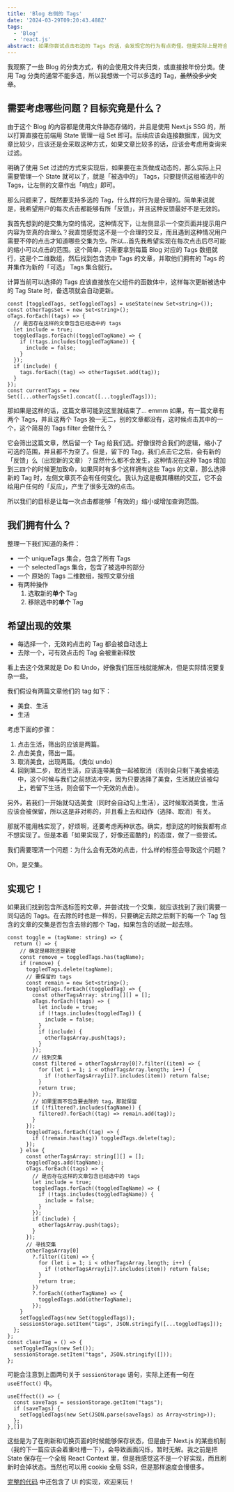 ```yaml
---
title: 'Blog 右侧的 Tags'
date: '2024-03-29T09:20:43.488Z'
tags:
  - 'Blog'
  - 'react.js'
abstract: 如果你尝试点击右边的 Tags 的话，会发现它的行为有点奇怪。但是实际上是符合我的预期的，我想让每一次点击都能有所「反馈」，所以在设计上采取了一些奇怪的策略。
---
```


我观察了一些 Blog 的分类方式，有的会使用文件夹归类，或直接按年份分类。使用 Tag 分类的通常不能多选，所以我想做一个可以多选的 Tag，~~虽然没多少文章~~。

## 需要考虑哪些问题？目标究竟是什么？

由于这个 Blog 的内容都是使用文件静态存储的，并且是使用 Next.js SSG 的，所以打算直接在前端用 State 管理一组 Set 即可。后续应该会连接数据库，因为文章比较少，应该还是会采取这种方式，如果文章比较多的话，应该会考虑用查询来过滤。

明确了使用 Set 过滤的方式来实现后，如果要在主页做成动态的，那么实际上只需要管理一个 State 就可以了，就是「被选中的」 Tags，只要提供这组被选中的 Tags，让左侧的文章作出「响应」即可。

那么问题来了，既然要支持多选的 Tag，什么样的行为是合理的。简单来说就是，我希望用户的每次点击都能够有所「反馈」，并且这种反馈最好不是无效的。

我首先想到的是交集为空的情况，这种情况下，让左侧显示一个空页面并提示用户内容为空真的合理么？我直觉感觉这不是一个合理的交互，而且遇到这种情况用户需要不停的点击才知道哪些交集为空。所以…首先我希望实现在每次点击后尽可能的缩小可以点击的范围。这个简单，只需要拿到每篇 Blog 对应的 Tags 数组就行，这是个二维数组，然后找到包含选中 Tags 的文章，并取他们拥有的 Tags 的并集作为新的「可选」 Tags 集合就行。

计算当前可以选择的 Tags 应该直接放在父组件的函数体中，这样每次更新被选中的 Tag State 时，备选项就会自动更新。

```TS
const [toggledTags, setToggledTags] = useState(new Set<string>());
const otherTagsSet = new Set<string>();
oTags.forEach((tags) => {
  // 是否存在这样的文章包含已经选中的 tags
  let include = true;
  toggledTags.forEach((toggledTagName) => {
    if (!tags.includes(toggledTagName)) {
      include = false;
    }
  });
  if (include) {
    tags.forEach((tag) => otherTagsSet.add(tag));
  }
});
const currentTags = new Set([...otherTagsSet].concat([...toggledTags]));
```

那如果是这样的话，这篇文章可能到这里就结束了… emmm 如果，有一篇文章有两个 Tags，并且这两个 Tags 独一无二，别的文章都没有，这时候点击其中的一个，这个简易的 Tags filter 会做什么？

它会筛出这篇文章，然后留一个 Tag 给我们选。好像很符合我们的逻辑，缩小了可选的范围，并且都不为空了。但是，留下的 Tag，我们点击它之后，会有新的「反馈」么（出现新的文章）？显然什么都不会发生，这种情况在这种 Tags 增加到三四个的时候更加致命，如果同时有多个这样拥有这些 Tags 的文章，那么选择新的 Tag 时，左侧文章页不会有任何变化。我认为这是极其糟糕的交互，它不会给用户任何的「反应」，产生了很多无效的点击。

所以我们的目标是让每一次点击都能够「有效的」缩小或增加查询范围。

## 我们拥有什么？

整理一下我们知道的条件：

- 一个 uniqueTags 集合，包含了所有 Tags
- 一个 selectedTags 集合，包含了被选中的部分
- 一个 原始的 Tags 二维数组，按照文章分组
- 有两种操作
  1. 选取新的**单个** Tag
  2. 移除选中的**单个** Tag

## 希望出现的效果

- 每选择一个，无效的点击的 Tag 都会被自动选上
- 去除一个，可有效点击的 Tag 会被重新释放

看上去这个效果就是 Do 和 Undo，好像我们压压栈就能解决，但是实际情况要复杂一些。

我们假设有两篇文章他们的 tag 如下：

- 美食、生活
- 生活

考虑下面的步骤：

1. 点击生活，筛出的应该是两篇。
2. 点击美食，筛出一篇。
3. 取消美食，出现两篇。（类似 undo）
4. 回到第二步，取消生活，应该连带美食一起被取消（否则会只剩下美食被选中，这个时候与我们之前想法冲突，因为只要选择了美食，生活就应该被勾上，若留下生活，则会留下一个无效的点击）。

另外，若我们一开始就勾选美食（同时会自动勾上生活），这时候取消美食，生活应该会被保留，所以这是非对称的，并且看上去和动作（选择、取消）有关。

那就不能用栈实现了，好烦啊，还要考虑两种状态。确实，想到这的时候我都有点不想实现了。但是本着「如果实现了，好像还蛮酷的」的态度，做了一些尝试。

我们需要理清一个问题：为什么会有无效的点击，什么样的标签会导致这个问题？

Oh，是交集。

## 实现它！

如果我们找到包含所选标签的文章，并尝试找一个交集，就应该找到了我们需要一同勾选的 Tags。在去除的时也是一样的，只要确定去除之后剩下的每一个 Tag 包含的文章的交集是否包含去除的那个 Tag，如果包含的话就一起去除。

```TS
const toggle = (tagName: string) => {
  return () => {
    // 确定是移除还是新增
    const remove = toggledTags.has(tagName);
    if (remove) {
      toggledTags.delete(tagName);
      // 要保留的 tags
      const remain = new Set<string>();
      toggledTags.forEach((toggledTag) => {
        const otherTagsArray: string[][] = [];
        oTags.forEach((tags) => {
          let include = true;
          if (!tags.includes(toggledTag)) {
            include = false;
          }
          if (include) {
            otherTagsArray.push(tags);
          }
        });
        // 找到交集
        const filtered = otherTagsArray[0]?.filter((item) => {
          for (let i = 1; i < otherTagsArray.length; i++) {
            if (!otherTagsArray[i]?.includes(item)) return false;
          }
          return true;
        });
        // 如果里面不包含要去除的 tag，那就保留
        if (!filtered?.includes(tagName)) {
          filtered?.forEach((tag) => remain.add(tag));
        }
      });
      toggledTags.forEach((tag) => {
        if (!remain.has(tag)) toggledTags.delete(tag);
      });
    } else {
      const otherTagsArray: string[][] = [];
      toggledTags.add(tagName);
      oTags.forEach((tags) => {
        // 是否存在这样的文章包含已经选中的 tags
        let include = true;
        toggledTags.forEach((toggledTagName) => {
          if (!tags.includes(toggledTagName)) {
            include = false;
          }
        });
        if (include) {
          otherTagsArray.push(tags);
        }
      });
      // 寻找交集
      otherTagsArray[0]
        ?.filter((item) => {
          for (let i = 1; i < otherTagsArray.length; i++) {
            if (!otherTagsArray[i]?.includes(item)) return false;
          }
          return true;
        })
        ?.forEach((otherTagName) => {
          toggledTags.add(otherTagName);
        });
    }
    setToggledTags(new Set(toggledTags));
    sessionStorage.setItem("tags", JSON.stringify([...toggledTags]));
  };
};
const clearTag = () => {
  setToggledTags(new Set());
  sessionStorage.setItem("tags", JSON.stringify([]));
};
```

可能会注意到上面两句关于 `sessionStorage` 语句，实际上还有一句在 `useEffect()` 中。

```TS
useEffect(() => {
  const saveTags = sessionStorage.getItem("tags");
  if (saveTags) {
    setToggledTags(new Set(JSON.parse(saveTags) as Array<string>));
  };
},[])
```

这些是为了在刷新和切换页面的时候能够保存状态，但是由于 Next.js 的某些机制（我的下一篇应该会着重吐槽一下），会导致画面闪烁，暂时无解。我之前是把 State 保存在一个全局 React Context 里，但是我感觉这不是一个好实现，而且刷新时会掉状态。当然也可以用 cookie 全局 SSR，但是那样速度会慢很多。

[完整的代码](https://github.com/CottonCandyZ/blog-t3/blob/main/src/components/home-list.tsx) 中还包含了 UI 的实现，欢迎来玩！
